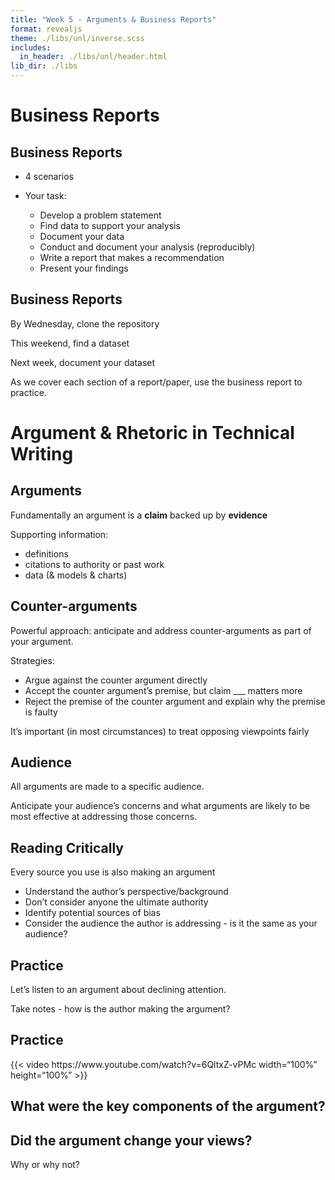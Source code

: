 ```yaml
---
title: "Week 5 - Arguments & Business Reports"
format: revealjs
theme: ./libs/unl/inverse.scss
includes:
  in_header: ./libs/unl/header.html
lib_dir: ./libs
---
```


# Business Reports

## Business Reports

- 4 scenarios

- Your task: 
    - Develop a problem statement
    - Find data to support your analysis
    - Document your data
    - Conduct and document your analysis (reproducibly)
    - Write a report that makes a recommendation
    - Present your findings
    
## Business Reports

By Wednesday, clone the repository

This weekend, find a dataset

Next week, document your dataset

As we cover each section of a report/paper, use the business report to practice. 


# Argument & Rhetoric in Technical Writing

## Arguments

Fundamentally an argument is a **claim** backed up by **evidence**

Supporting information:

- definitions
- citations to authority or past work
- data (& models & charts)


## Counter-arguments

Powerful approach: anticipate and address counter-arguments as part of your argument.

Strategies:

- Argue against the counter argument directly
- Accept the counter argument's premise, but claim ___ matters more
- Reject the premise of the counter argument and explain why the premise is faulty

It's important (in most circumstances) to treat opposing viewpoints fairly

## Audience

All arguments are made to a specific audience.

Anticipate your audience's concerns and what arguments are likely to be most effective at addressing those concerns.

## Reading Critically

Every source you use is also making an argument

- Understand the author's perspective/background
- Don't consider anyone the ultimate authority
- Identify potential sources of bias
- Consider the audience the author is addressing - is it the same as your audience?

## Practice

Let's listen to an argument about declining attention.

Take notes - how is the author making the argument?

## Practice

{{< video https://www.youtube.com/watch?v=6QltxZ-vPMc  width="100%" height="100%" >}}

## What were the key components of the argument?


## Did the argument change your views? 

Why or why not?

